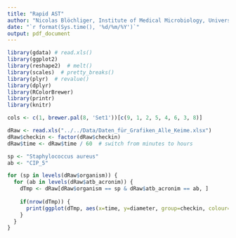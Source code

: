 ```yaml
---
title: "Rapid AST"
author: "Nicolas Blöchliger, Institute of Medical Microbiology, University of Zurich"
date: "`r format(Sys.time(), '%d/%m/%Y')`"
output: pdf_document
---
```



```r
library(gdata) # read.xls()
library(ggplot2)
library(reshape2)  # melt()
library(scales)  # pretty_breaks()
library(plyr)  # revalue()
library(dplyr)
library(RColorBrewer)
library(printr)
library(knitr)

cols <- c(1, brewer.pal(8, 'Set1'))[c(9, 1, 2, 5, 4, 6, 3, 8)]
```

```r
dRaw <- read.xls("../../Data/Daten_für_Grafiken_Alle_Keime.xlsx")
dRaw$checkin <- factor(dRaw$checkin)
dRaw$time <- dRaw$time / 60  # switch from minutes to hours
```

```r
sp <- "Staphylococcus aureus"
ab <- "CIP_5"

for (sp in levels(dRaw$organism)) {
  for (ab in levels(dRaw$atb_acronim)) {
    dTmp <- dRaw[dRaw$organism == sp & dRaw$atb_acronim == ab, ]
    
    if(nrow(dTmp)) {
      print(ggplot(dTmp, aes(x=time, y=diameter, group=checkin, colour=phenotypes)) + geom_line() + geom_point() + xlab('time / h') + ylab('diameter / mm') + scale_x_continuous(breaks=c(6, 8, 12, 18)) + ggtitle(paste(sp, '-', ab)))
    }
  }
}
```


